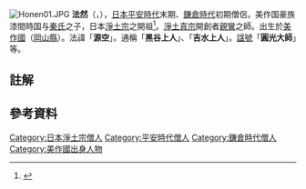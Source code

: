 {{Infobox Buddhist
|name=法然房源空
|birth_date=[[長承|長承]]2年4月7日(旧曆)（[[宣明曆|宣明曆]]）<br /><small>（[[1133年|1133年]][[5月13日|5月13日]]〈[[儒略曆|儒略曆]]〉）</small>
|death_date=[[建曆|建曆]]2年1月25日(旧曆)（[[宣明曆|宣明曆]]）<br /><small>（[[1212年|1212年]][[2月29日|2月29日]]〈[[儒略曆|儒略曆]]〉）</small>
|birth_name=勢至丸
|Hao=法然・圆光大師・東漸大師・慧成大師・弘覚大師・慈教大師・明照大師・和順大師・法爾大師<ref name="kosyo">{{Cite web|author=|coauthors=|date=|url=http://www.jodo.or.jp/jodoshu/index5.html|title=法然の大師号・諡号・呼称：浄土宗|publisher=浄土宗|language=|accessdate=2010-05-24|archive-url=https://web.archive.org/web/20100925111116/http://jodo.or.jp/jodoshu/index5.html|archive-date=2010-09-25|dead-url=yes}}</ref>
|alias=源空
|native_lang1=尊稱
|native_lang1_name1=元祖法然上人
|native_lang2=諡號
|native_lang2_name1=慧光菩薩・華頂尊者・通明国師・天下上人無極道心者・光照大士<ref name="kosyo"/>
|native_lang3=俗名
|native_lang3_name1=藤井元彦(流放时)
|birth_place=[[美作国|美作国]]（現・岡山県）
|death_place=洛東大谷（現在[[知恩院|知恩院]]附近）
|image=[[File:Takanobu-no-miei.jpg|250px]]
|caption=「披講の御影（隆信御影）」<ref group="注釈">絹本著色、14世紀（[[南北朝時代_(日本)|南北朝時代]]）の作、知恩院蔵。法然から受けた『往生要集』の講義に感動した後白河法皇が、[[似絵|似絵]]の名手・[[藤原隆信|藤原隆信]]に法然の姿を描かせ、[[蓮華王院|蓮華王院]]の宝物に納めた、と伝記の多くに引用される説話があり、本作品はこの説話を元に描かれた。頭頂部が丸く描かれており、これは平たく描かれるいわゆる「法然頭」より先行した図様を示す。しかしその慎重な運筆から、原本ではなく転写本だと推測される（[[東京国立博物館|東京国立博物館]]ほか編集 『特別展「法然と親鸞 ゆかりの名宝」』展図録、2011年、31,289頁）。</ref>
|school=[[净土宗_(日本)|淨土宗]]
|advisor=源光・叡空
|students=[[弁長|弁長]]、[[証空|証空]]、[[親鸞|親鸞]]、[[熊谷直実|蓮生]]、[[源智|源智]]、[[幸西|幸西]]、[[信空_(浄土宗)|信空]]、[[隆寛|隆寛]]、[[長西|長西]]、[[湛空|湛空]]
|publication=《選择本願念佛集》<br/>《一枚起请文》
|work_institution=[[知恩院|知恩院]]、[[金戒光明寺|金戒光明寺]]、法然寺、[[光明寺_(長岡京市)|粟生光明寺]]。
}}
[[File:Honen01.JPG|thumb]]
'''法然'''（{{lang|ja|ほうねん}}，{{bd|1133年||1212年}}），[[日本|日本]][[平安時代|平安時代]]末期、[[鎌倉時代|鎌倉時代]]初期僧侶，美作国豪族漆間時国与[[秦氏_(日本)|秦氏]]之子，日本[[净土宗_(日本)|淨土宗]]之開祖<ref>{{Cite book|title=“恶所”民俗志 日本社会的风月演化|last=（日）冲浦和光著|publisher=上海：上海三联书店|year=2015.08|isbn=978-7-5426-5212-6|pages=109}}</ref>。[[淨土真宗|淨土真宗]]開創者[[親鸞|親鸞]]之師。出生於[[美作國|美作國]]（[[岡山縣|岡山縣]]）。法諱「'''源空'''」。通稱「'''黑谷上人'''」、「'''吉水上人'''」。[[諡號|諡號]]「'''圓光大師'''」等。

== 註解 ==
<references group="注釈" />

== 參考資料 ==
{{Reflist}}

{{Commons category|Honen}}
{{Buddhism-bio-stub}}
{{淨土宗}}
{{Authority control}}
{{DEFAULTSORT:Honen}}

[[Category:日本淨土宗僧人|Category:日本淨土宗僧人]]
[[Category:平安時代僧人|Category:平安時代僧人]]
[[Category:鎌倉時代僧人|Category:鎌倉時代僧人]]
[[Category:美作國出身人物|Category:美作國出身人物]]
